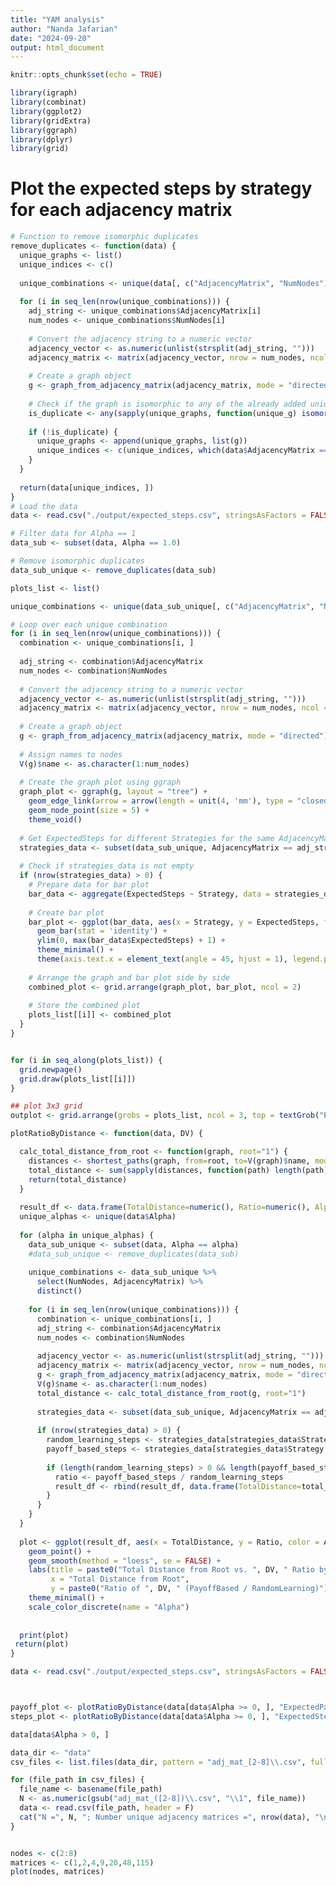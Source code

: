 ---
title: "YAM analysis"
author: "Nanda Jafarian"
date: "2024-09-20"
output: html_document
---

```{r setup, include=FALSE}
knitr::opts_chunk$set(echo = TRUE)
```

```{r}
library(igraph)
library(combinat)
library(ggplot2)
library(gridExtra)
library(ggraph)
library(dplyr)
library(grid)
``` 

# Plot the expected steps by strategy for each adjacency matrix

```{r}
# Function to remove isomorphic duplicates
remove_duplicates <- function(data) {
  unique_graphs <- list()
  unique_indices <- c()
  
  unique_combinations <- unique(data[, c("AdjacencyMatrix", "NumNodes")])
  
  for (i in seq_len(nrow(unique_combinations))) {
    adj_string <- unique_combinations$AdjacencyMatrix[i]
    num_nodes <- unique_combinations$NumNodes[i]
    
    # Convert the adjacency string to a numeric vector
    adjacency_vector <- as.numeric(unlist(strsplit(adj_string, "")))
    adjacency_matrix <- matrix(adjacency_vector, nrow = num_nodes, ncol = num_nodes, byrow = TRUE)
    
    # Create a graph object
    g <- graph_from_adjacency_matrix(adjacency_matrix, mode = "directed")
    
    # Check if the graph is isomorphic to any of the already added unique graphs
    is_duplicate <- any(sapply(unique_graphs, function(unique_g) isomorphic(unique_g, g)))
    
    if (!is_duplicate) {
      unique_graphs <- append(unique_graphs, list(g))
      unique_indices <- c(unique_indices, which(data$AdjacencyMatrix == adj_string & data$NumNodes == num_nodes))
    }
  }
  
  return(data[unique_indices, ])
}
# Load the data
data <- read.csv("./output/expected_steps.csv", stringsAsFactors = FALSE, colClasses = c(AdjacencyMatrix = "character"))

# Filter data for Alpha == 1
data_sub <- subset(data, Alpha == 1.0)

# Remove isomorphic duplicates
data_sub_unique <- remove_duplicates(data_sub)

plots_list <- list()

unique_combinations <- unique(data_sub_unique[, c("AdjacencyMatrix", "NumNodes")])

# Loop over each unique combination
for (i in seq_len(nrow(unique_combinations))) {
  combination <- unique_combinations[i, ]
  
  adj_string <- combination$AdjacencyMatrix
  num_nodes <- combination$NumNodes
  
  # Convert the adjacency string to a numeric vector
  adjacency_vector <- as.numeric(unlist(strsplit(adj_string, "")))
  adjacency_matrix <- matrix(adjacency_vector, nrow = num_nodes, ncol = num_nodes, byrow = TRUE)
  
  # Create a graph object
  g <- graph_from_adjacency_matrix(adjacency_matrix, mode = "directed")
  
  # Assign names to nodes
  V(g)$name <- as.character(1:num_nodes)
  
  # Create the graph plot using ggraph
  graph_plot <- ggraph(g, layout = "tree") +
    geom_edge_link(arrow = arrow(length = unit(4, 'mm'), type = "closed"), end_cap = circle(3, 'mm')) +
    geom_node_point(size = 5) +
    theme_void()
  
  # Get ExpectedSteps for different Strategies for the same AdjacencyMatrix and NumNodes
  strategies_data <- subset(data_sub_unique, AdjacencyMatrix == adj_string & NumNodes == num_nodes)
  
  # Check if strategies_data is not empty
  if (nrow(strategies_data) > 0) {
    # Prepare data for bar plot
    bar_data <- aggregate(ExpectedSteps ~ Strategy, data = strategies_data, FUN = mean)
    
    # Create bar plot
    bar_plot <- ggplot(bar_data, aes(x = Strategy, y = ExpectedSteps, fill = Strategy)) +
      geom_bar(stat = 'identity') +
      ylim(0, max(bar_data$ExpectedSteps) + 1) +
      theme_minimal() +
      theme(axis.text.x = element_text(angle = 45, hjust = 1), legend.position = "none")
    
    # Arrange the graph and bar plot side by side
    combined_plot <- grid.arrange(graph_plot, bar_plot, ncol = 2)
    
    # Store the combined plot
    plots_list[[i]] <- combined_plot
  }
}


for (i in seq_along(plots_list)) {
  grid.newpage()
  grid.draw(plots_list[[i]])
}

## plot 3x3 grid
outplot <- grid.arrange(grobs = plots_list, ncol = 3, top = textGrob("Expected Steps until Absorption for α = 1.0 "))

```

```{r}

plotRatioByDistance <- function(data, DV) {

  calc_total_distance_from_root <- function(graph, root="1") {
    distances <- shortest_paths(graph, from=root, to=V(graph)$name, mode="out")$vpath
    total_distance <- sum(sapply(distances, function(path) length(path) - 1))
    return(total_distance)
  }
  
  result_df <- data.frame(TotalDistance=numeric(), Ratio=numeric(), Alpha=factor(), stringsAsFactors=FALSE)
  unique_alphas <- unique(data$Alpha)
  
  for (alpha in unique_alphas) {
    data_sub_unique <- subset(data, Alpha == alpha)
    #data_sub_unique <- remove_duplicates(data_sub)
    
    unique_combinations <- data_sub_unique %>%
      select(NumNodes, AdjacencyMatrix) %>%
      distinct()
    
    for (i in seq_len(nrow(unique_combinations))) {
      combination <- unique_combinations[i, ]
      adj_string <- combination$AdjacencyMatrix
      num_nodes <- combination$NumNodes
  
      adjacency_vector <- as.numeric(unlist(strsplit(adj_string, "")))
      adjacency_matrix <- matrix(adjacency_vector, nrow = num_nodes, ncol = num_nodes, byrow = TRUE)
      g <- graph_from_adjacency_matrix(adjacency_matrix, mode = "directed")
      V(g)$name <- as.character(1:num_nodes)
      total_distance <- calc_total_distance_from_root(g, root="1")
      
      strategies_data <- subset(data_sub_unique, AdjacencyMatrix == adj_string & NumNodes == num_nodes)
      
      if (nrow(strategies_data) > 0) {
        random_learning_steps <- strategies_data[strategies_data$Strategy == "RandomLearning", DV]
        payoff_based_steps <- strategies_data[strategies_data$Strategy == "PayoffBasedLearning", DV]
        
        if (length(random_learning_steps) > 0 && length(payoff_based_steps) > 0) {
          ratio <- payoff_based_steps / random_learning_steps
          result_df <- rbind(result_df, data.frame(TotalDistance=total_distance, Ratio=ratio, Alpha=factor(alpha)))
        }
      }
    }
  }
  
  plot <- ggplot(result_df, aes(x = TotalDistance, y = Ratio, color = Alpha)) +
    geom_point() +
    geom_smooth(method = "loess", se = FALSE) +
    labs(title = paste0("Total Distance from Root vs. ", DV, " Ratio by Alpha"),
         x = "Total Distance from Root",
         y = paste0("Ratio of ", DV, " (PayoffBased / RandomLearning)")) +
    theme_minimal() +
    scale_color_discrete(name = "Alpha")
  
  
  print(plot)
 return(plot) 
}

data <- read.csv("./output/expected_steps.csv", stringsAsFactors = FALSE, colClasses = c(AdjacencyMatrix = "character"))



payoff_plot <- plotRatioByDistance(data[data$Alpha >= 0, ], "ExpectedPayoffPerStep")
steps_plot <- plotRatioByDistance(data[data$Alpha >= 0, ], "ExpectedSteps")

data[data$Alpha > 0, ]
``` 

```{r}
data_dir <- "data"
csv_files <- list.files(data_dir, pattern = "adj_mat_[2-8]\\.csv", full.names = TRUE)

for (file_path in csv_files) {
  file_name <- basename(file_path)
  N <- as.numeric(gsub("adj_mat_([2-8])\\.csv", "\\1", file_name))
  data <- read.csv(file_path, header = F)
  cat("N =", N, "; Number unique adjacency matrices =", nrow(data), "\n")
}


nodes <- c(2:8)
matrices <- c(1,2,4,9,20,48,115)
plot(nodes, matrices)
```

